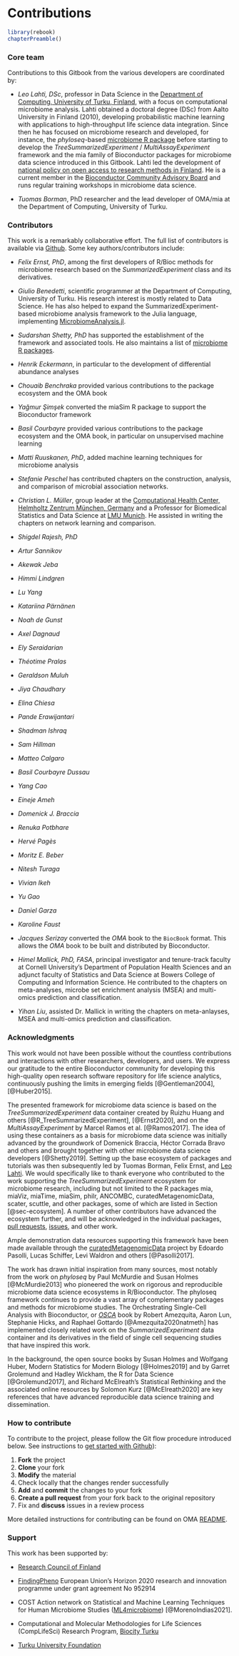 # Contributions

```r
library(rebook)
chapterPreamble()
```

### Core team {-}

Contributions to this Gitbook from the various developers are
coordinated by:

- *Leo Lahti, DSc*, professor in Data Science in the [Department of
   Computing, University of Turku,
   Finland](https://datascience.utu.fi/), with a focus on
   computational microbiome analysis. Lahti obtained a doctoral degree
   (DSc) from Aalto University in Finland (2010), developing
   probabilistic machine learning with applications to high-throughput
   life science data integration. Since then he has focused on
   microbiome research and developed, for instance, the
   _phyloseq_-based [microbiome R
   package](https://bioconductor.org/packages/release/bioc/html/microbiome.html)
   before starting to develop the _TreeSummarizedExperiment_ /
   _MultiAssayExperiment_ framework and the mia family of Bioconductor
   packages for microbiome data science introduced in this
   Gitbook. Lahti led the development of [national policy on open
   access to research methods in
   Finland](https://avointiede.fi/en/policies-materials/policies-open-science-and-research-finland/policy-open-research-data-and-methods).
   He is a current member in the [Bioconductor Community Advisory
   Board](https://bioconductor.org/about/community-advisory-board/)
   and runs regular training workshops in microbiome data science.

- *Tuomas Borman*, PhD researcher and the lead developer of OMA/mia at
   the Department of Computing, University of Turku.

### Contributors {-}

This work is a remarkably collaborative effort. The full list of
contributors is available via
[Github](https://github.com/microbiome/OMA/graphs/contributors). Some
key authors/contributors include:

- *Felix Ernst, PhD*, among the first developers of R/Bioc methods for
   microbiome research based on the _SummarizedExperiment_ class and
   its derivatives.

- *Giulio Benedetti*, scientific programmer at the Department of
   Computing, University of Turku. His research interest is mostly
   related to Data Science. He has also helped to expand the
   SummarizedExperiment-based microbiome analysis framework to the
   Julia language, implementing
   [MicrobiomeAnalysis.jl](https://github.com/JuliaTurkuDataScience/MicrobiomeAnalysis.jl).

- *Sudarshan Shetty, PhD* has supported the establishment of the
   framework and associated tools. He also maintains a list of
   [microbiome R
   packages](https://microsud.github.io/Tools-Microbiome-Analysis/).

- *Henrik Eckermann*, in particular to the development of
  differential abundance analyses

- *Chouaib Benchraka* provided various contributions to the package ecosystem
and the OMA book

- *Yağmur Şimşek* converted the miaSim R package to support the Bioconductor framework

- *Basil Courbayre* provided various contributions to the package
   ecosystem and the OMA book, in particular on unsupervised machine
   learning

- *Matti Ruuskanen, PhD*, added machine learning techniques for
   microbiome analysis

- *Stefanie Peschel* has contributed chapters on the construction, analysis,
and comparison of microbial association networks.

- *Christian L. Müller*, group leader at the
[Computational Health Center, Helmholtz Zentrum München, Germany](https://www.helmholtz-munich.de/en/computational-health-center)
and a Professor for Biomedical Statistics and Data Science at
[LMU Munich](https://www.en.statistik.uni-muenchen.de/index.html). He assisted
in writing the chapters on network learning and comparison.

- *Shigdel Rajesh, PhD*

- *Artur Sannikov*

- *Akewak Jeba*

- *Himmi Lindgren*

- *Lu Yang*

- *Katariina Pärnänen*

- *Noah de Gunst*

- *Axel Dagnaud*

- *Ely Seraidarian*

- *Théotime Pralas*

- *Geraldson Muluh*

- *Jiya Chaudhary*

- *Elina Chiesa*

- *Pande Erawijantari*

- *Shadman Ishraq*

- *Sam Hillman*

- *Matteo Calgaro*

- *Basil Courbayre Dussau*

- *Yang Cao*

- *Eineje Ameh*

- *Domenick J. Braccia*

- *Renuka Potbhare*

- *Hervé Pagès*

- *Moritz E. Beber*

- *Nitesh Turaga*

- *Vivian Ikeh*

- *Yu Gao*

- *Daniel Garza*

- *Karoline Faust*

- *Jacques Serizay* converted the _OMA_ book to the `BiocBook` format. This
allows the _OMA_ book to be built and distributed by Bioconductor.

- *Himel Mallick, PhD, FASA*, principal investigator and tenure-track faculty
at Cornell University’s Department of Population Health Sciences and an adjunct
faculty of Statistics and Data Science at Bowers College of Computing and
Information Science. He contributed to the chapters on meta-analyses, microbe
set enrichment analysis (MSEA) and multi-omics prediction and classification.

- *Yihan Liu*, assisted Dr. Mallick in writing the chapters on meta-anlayses,
MSEA and multi-omics prediction and classification.

### Acknowledgments {-}

This work would not have been possible without the countless
contributions and interactions with other researchers, developers, and
users. We express our gratitude to the entire Bioconductor community
for developing this high-quality open research software repository for
life science analytics, continuously pushing the limits in emerging
fields [@Gentleman2004], [@Huber2015].

The presented framework for microbiome data science is based on the
_TreeSummarizedExperiment_ data container created by Ruizhu Huang and
others [@R_TreeSummarizedExperiment], [@Ernst2020], and on the
_MultiAssayExperiment_ by Marcel Ramos et al. [@Ramos2017]. The idea
of using these containers as a basis for microbiome data science was
initially advanced by the groundwork of Domenick Braccia, Héctor
Corrada Bravo and others and brought together with other microbiome
data science developers [@Shetty2019]. Setting up the base ecosystem
of packages and tutorials was then subsequently led by Tuomas Borman,
Felix Ernst, and [Leo Lahti](http://www.iki.fi/Leo.Lahti). We would
specifically like to thank everyone who contributed to the work
supporting the _TreeSummarizedExperiment_ ecosystem for microbiome
research, including but not limited to the R packages mia, miaViz,
miaTime, miaSim, philr, ANCOMBC, curatedMetagenomicData, scater,
scuttle, and other packages, some of which are listed in Section
[@sec-ecosystem]. A number of other contributors have advanced the
ecosystem further, and will be acknowledged in the individual
packages, [pull
requests](https://github.com/microbiome/OMA/graphs/contributors),
[issues](https://github.com/microbiome/OMA/issues), and other work.

Ample demonstration data resources supporting this framework have been
made available through the
[curatedMetagenomicData](https://waldronlab.io/curatedMetagenomicData/)
project by Edoardo Pasolli, Lucas Schiffer, Levi Waldron and others
[@Pasolli2017].

The work has drawn initial inspiration from many sources, most notably
from the work on _phyloseq_ by Paul McMurdie and Susan Holmes
[@McMurdie2013] who pioneered the work on rigorous and reproducible
microbiome data science ecosystems in R/Bioconductor. The phyloseq
framework continues to provide a vast array of complementary packages
and methods for microbiome studies. The Orchestrating Single-Cell
Analysis with Bioconductor, or
[_OSCA_](https://bioconductor.org/books/release/OSCA/) book by Robert
Amezquita, Aaron Lun, Stephanie Hicks, and Raphael Gottardo
[@Amezquita2020natmeth] has implemented closely related work on the
_SummarizedExperiment_ data container and its derivatives in the field
of single cell sequencing studies that have inspired this work.

In the background, the open source books by Susan Holmes and Wolfgang
Huber, Modern Statistics for Modern Biology [@Holmes2019] and by
Garret Grolemund and Hadley Wickham, the R for Data Science
[@Grolemund2017], and Richard McElreath's Statistical Rethinking and
the associated online resources by Solomon Kurz [@McElreath2020] are
key references that have advanced reproducible data science training
and dissemination.

### How to contribute

To contribute to the project, please follow the Git flow procedure introduced
below. See instructions to
[get started with Github](https://docs.github.com/en/get-started)):

1. **Fork** the project
2. **Clone** your fork
3. **Modify** the material
4. Check locally that the changes render successfully
5. **Add** and **commit** the changes to your fork
6. **Create a pull request** from your fork back to the original repository
7. Fix and **discuss** issues in a review process

More detailed instructions for contributing can be found on OMA
[README](https://github.com/microbiome/OMA/blob/master/README.md).

### Support {-}

This work has been supported by:

* [Research Council of Finland](https://www.aka.fi/)

* [FindingPheno](https://www.findingpheno.eu/) European Union’s Horizon 2020
research and innovation programme under grant agreement No 952914

* COST Action network on Statistical and Machine Learning Techniques for Human
Microbiome Studies
([ML4microbiome](https://www.ml4microbiome.eu/)) [@MorenoIndias2021].

* Computational and Molecular Methodologies for Life Sciences (CompLifeSci)
Research Program,
[Biocity Turku](https://biocityturku.fi/research-programs/complifesci/)

* [Turku University Foundation](https://www.yliopistosaatio.fi/en/)

